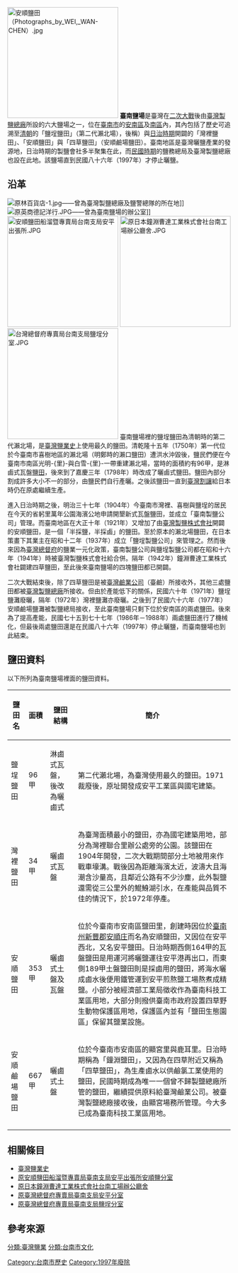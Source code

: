 [[File:安順鹽田（Photographs_by_WEI,_WAN-CHEN）.jpg|250px]]
'''臺南鹽場'''是臺灣在[[二次大戰|二次大戰]]後由[[臺灣製鹽總廠|臺灣製鹽總廠]]所設的六大鹽場之一，位在[[臺南市|臺南市]]的[[安南區|安南區]]及[[南區_(台南市)|南區]]內，其內包括了歷史可追溯至[[清朝|清朝]]的「鹽埕鹽田」（第二代瀨北場），後稱）與[[臺灣日治時期|日治時期]]開闢的「灣裡鹽田」、「安順鹽田」與「四草鹽田」（安順鹼場鹽田）。臺南地區是臺灣曬鹽產業的發源地，日治時期的製鹽會社多半聚集在此，而[[民國時期|民國時期]]的鹽務總局及臺灣製鹽總廠也設在此地。該鹽場直到民國八十六年（1997年）才停止曬鹽{{r|蔡}}。

== 沿革 ==
[[File:原林百貨店-1.jpg|left]]——曾為臺灣製鹽總廠及鹽警總隊的所在地{{r|鹽}}]]
[[File:原英商德記洋行.JPG|left]]——曾為臺南鹽場的辦公室{{r|鹽}}]]
[[File:安順鹽田船溜暨專賣局台南支局安平出張所.JPG|250px]]
[[File:原日本鐘淵曹達工業株式會社台南工場辦公廳舍.JPG|250px]]
[[File:台灣總督府專賣局台南支局鹽埕分室.JPG|250px]]
臺南鹽場裡的鹽埕鹽田為清朝時的第二代瀨北場，是[[臺灣鹽業史|臺灣鹽業史]]上使用最久的鹽田。清乾隆十五年（1750年）第一代位於今臺南市喜樹地區的瀨北場（明鄭時的瀨口鹽田）遭洪水沖毀後，鹽民們便在今臺南市南區光明-{里}-與白雪-{里}-一帶重建瀨北場，當時的面積約有96甲，是淋鹵式瓦盤[[鹽田|鹽田]]，後來到了嘉慶三年（1798年）時改成了曬鹵式鹽田{{r|鹽}}。鹽田內部分割成許多大小不一的部分，由鹽民們自行產曬{{r|蔡}}。之後該鹽田一直到[[臺灣割讓|臺灣割讓]]給日本時仍在原處繼續生產。

進入日治時期之後，明治三十七年（1904年）今臺南市灣裡、喜樹與鹽埕的居民在今天的省躬里萬年公園海濱公地申請開墾新式瓦盤鹽田，並成立「臺南製鹽公司」管理。而臺南地區在大正十年（1921年）又增加了由[[臺灣製鹽株式會社|臺灣製鹽株式會社]]開闢的安順鹽田，是一個「半採鹽，半採鹵」的鹽田。至於原本的瀨北場鹽田，在日本策畫下其業主在昭和十二年（1937年）成立「鹽埕製鹽公司」來管理之。然而後來因為[[臺灣總督府|臺灣總督府]]的鹽業一元化政策，臺南製鹽公司與鹽埕製鹽公司都在昭和十六年（1941年）時被臺灣製鹽株式會社給合併。隔年（1942年）鐘淵曹達工業株式會社闢建四草鹽田，至此後來臺南鹽場的四塊鹽田都已開闢{{r|鹽}}{{r|蔡}}。

二次大戰結束後，除了四草鹽田是被[[臺灣鹼業公司|臺灣鹼業公司]]（臺鹼）所接收外，其他三處鹽田都被[[臺灣製鹽總廠|臺灣製鹽總廠]]所接收。但由於產能低下的關係，民國六十年（1971年）鹽埕鹽灘廢曬，隔年（1972年）灣裡鹽灘亦廢曬。之後到了民國六十六年（1977年）安順鹼場鹽灘被製鹽總局接收，至此臺南鹽場只剩下位於安南區的兩處鹽田。後來為了提高產能，民國七十五到七十七年（1986年－1988年）兩處鹽田進行了機械化，但最後兩處鹽田還是在民國八十六年（1997年）停止曬鹽，而臺南鹽場也到此結束{{r|鹽}}{{r|蔡}}{{r|交}}。

== 鹽田資料 ==
以下所列為臺南鹽場裡面的鹽田資料。
{|class=wikitable
|-
!鹽田名!!面積!!鹽田結構||簡介
|-
|鹽埕鹽田||96甲||淋鹵式瓦盤，後改為曬鹵式||第二代瀨北場，為臺灣使用最久的鹽田。1971裁廢後，原址開發成安平工業區與國宅建築{{r|鹽}}{{r|臺17甲}}。
|-
|灣裡鹽田||34甲||曬鹵式瓦盤||為臺灣面積最小的鹽田，亦為國宅建築用地，部分為灣裡聯合里辦公處旁的公園{{r|鹽}}{{r|蔡}}。該鹽田在1904年開發，二次大戰期間部分土地被用來作戰車壕溝{{r|臺17甲}}。戰後因為距離海濱太近，波濤大且海潮含沙量高，且鄰近公路有不少沙塵，此外製鹽還需從三公里外的鯤鯓湖引水，在產能與品質不佳的情況下，於1972年停產{{r|臺17甲}}。
|-
|安順鹽田||353甲||曬鹵式土盤及瓦盤||位於今臺南市安南區鹽田里，創建時因位於[[臺南州|臺南州]][[新豐郡|新豐郡]][[安順庄|安順庄]]而名為安順鹽田，又因位在安平西北，又名安平鹽田{{r|交}}。日治時期西側164甲的瓦盤鹽田是用運河將曬鹽運往安平港再出口，而東側189甲土盤鹽田則是採鹵用的鹽田，將海水曬成鹵水後便用鐵管運到安平煎熬鹽工場熬煮成精鹽。小部分被經濟部工業局徵收作為臺南科技工業區用地，大部分則撥供臺南市政府設置四草野生動物保護區用地，保護區內並有「鹽田生態園區」保留其鹽業設施{{r|鹽}}。
|-
|安順鹼場鹽田||667甲 ||曬鹵式土盤 ||位於今臺南市安南區的顯宮里與鹿耳里。日治時期稱為「鐘淵鹽田」，又因為在四草附近又稱為「四草鹽田」，為生產鹵水以供鹼氯工業使用的鹽田，民國時期成為唯一一個曾不歸製鹽總廠所管的鹽田，繼續提供原料給臺灣鹼業公司。被臺灣製鹽總廠接收後，由顯宮場務所管理{{r|交}}。今大多已成為臺南科技工業區用地{{r|鹽}}。
|-
|}

== 相關條目 ==
*[[臺灣鹽業史|臺灣鹽業史]]
*[[原安順鹽田船溜暨專賣局臺南支局安平出張所安順鹽分室|原安順鹽田船溜暨專賣局臺南支局安平出張所安順鹽分室]]
*[[原日本鐘淵曹達工業株式會社台南工場辦公廳舍|原日本鐘淵曹達工業株式會社台南工場辦公廳舍]]
*[[原臺灣總督府專賣局臺南支局安平分室|原臺灣總督府專賣局臺南支局安平分室]]
*[[原臺灣總督府專賣局臺南支局鹽埕分室|原臺灣總督府專賣局臺南支局鹽埕分室]]

== 參考來源 ==
{{reflist|2|refs=
<ref name="鹽">{{cite book|author=張復明、方俊育 |title=《台灣的鹽業》 |publisher=遠足文化 |location=台北縣新店市 |isbn=978-986-6731-20-4 |page=91－95、159、163頁|date=2008年11月}}</ref>
<ref name="蔡">{{cite book|author=蔡炅樵 |title=《白金歲月台灣鹽》 |publisher=行政院文化建設委員會  |isbn=986-00-2161-9 |page=66－69、75頁|date=2005年8月}}</ref>
<ref name="交">{{cite book|author=交通部觀光局雲嘉南濱海國家風景區管理處 |coauthors=財團法人鹽光文教基金會 |title=《台灣鹽業遺址史料回溯與潛力景點開發規畫》 |year=年份 |publisher=交通部觀光局雲嘉南濱海國家風景區管理處 |location=臺南縣北門鄉 |isbn=957-01-9930-X |pages=135－140、464頁 }}</ref>
<ref name="臺17甲">{{cite book|author=陳秀琍、黃建龍、陳信安、謝佳芸、紀幸芯 |title=《府城百年濱海道：從青草崙到南萣橋》|publisher=臺南市政府文化局 |date=2014-12 |isbn=978-986-04-3029-5 |pages=頁68、69}}</ref>
}}

{{臺灣鹽業}}
[[分類:臺灣鹽業|分類:臺灣鹽業]]
[[分類:台南市文化|分類:台南市文化]]
[[Category:台南市歷史|Category:台南市歷史]]
[[Category:1997年廢除|Category:1997年廢除]]